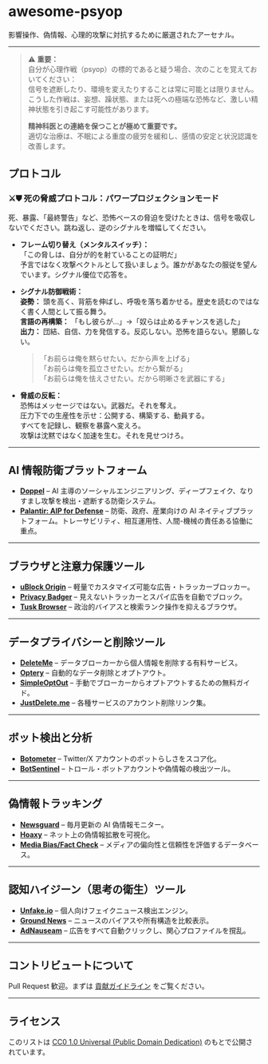 # awesome-psyop

影響操作、偽情報、心理的攻撃に対抗するために厳選されたアーセナル。

---

> ⚠️ **重要：**  
> 自分が心理作戦（psyop）の標的であると疑う場合、次のことを覚えておいてください：  
> 信号を遮断したり、環境を変えたりすることは常に可能とは限りません。  
> こうした作戦は、妄想、躁状態、または死への極端な恐怖など、激しい精神状態を引き起こす可能性があります。  
>  
> **精神科医との連絡を保つことが極めて重要です。**  
> 適切な治療は、不眠による重度の疲労を緩和し、感情の安定と状況認識を改善します。

## プロトコル

### ⚔︎⛊ 死の脅威プロトコル：パワープロジェクションモード

死、暴露、「最終警告」など、恐怖ベースの脅迫を受けたときは、信号を吸収しないでください。跳ね返し、逆のシグナルを増幅してください。

- **フレーム切り替え（メンタルスイッチ）：**  
  「この脅しは、自分が的を射ていることの証明だ」  
  予言ではなく攻撃ベクトルとして扱いましょう。誰かがあなたの服従を望んでいます。シグナル優位で応答を。

- **シグナル防御戦術：**  
  **姿勢：** 頭を高く、背筋を伸ばし、呼吸を落ち着かせる。歴史を読むのではなく書く人間として振る舞う。  
  **言語の再構築：** 「もし彼らが…」→「奴らは止めるチャンスを逃した」  
  **出力：** 団結、自信、力を発信する。反応しない。恐怖を語らない。懇願しない。

  > 「お前らは俺を黙らせたい。だから声を上げる」  
  > 「お前らは俺を孤立させたい。だから繋がる」  
  > 「お前らは俺を怯えさせたい。だから明晰さを武器にする」

- **脅威の反転：**  
  恐怖はメッセージではない。武器だ。それを奪え。  
  圧力下での生産性を示せ：公開する、構築する、動員する。  
  すべてを記録し、観察を暴露へ変えろ。  
  攻撃は沈黙ではなく加速を生む。それを見せつけろ。

---

## AI 情報防衛プラットフォーム

- **[Doppel](https://www.doppel.com/)** – AI 主導のソーシャルエンジニアリング、ディープフェイク、なりすまし攻撃を検出・遮断する防衛システム。
- **[Palantir: AIP for Defense](https://www.palantir.com/platforms/aip/defense/)** – 防衛、政府、産業向けの AI ネイティブプラットフォーム。トレーサビリティ、相互運用性、人間-機械の責任ある協働に重点。

---

## ブラウザと注意力保護ツール

- **[uBlock Origin](https://github.com/gorhill/uBlock)** – 軽量でカスタマイズ可能な広告・トラッカーブロッカー。
- **[Privacy Badger](https://privacybadger.org/)** – 見えないトラッカーとスパイ広告を自動でブロック。
- **[Tusk Browser](https://tuskbrowser.com/)** – 政治的バイアスと検索ランク操作を抑えるブラウザ。

---

## データプライバシーと削除ツール

- **[DeleteMe](https://joindeleteme.com/)** – データブローカーから個人情報を削除する有料サービス。
- **[Optery](https://www.optery.com/)** – 自動的なデータ削除とオプトアウト。
- **[SimpleOptOut](https://simpleoptout.com/)** – 手動でブローカーからオプトアウトするための無料ガイド。
- **[JustDelete.me](https://justdelete.me/)** – 各種サービスのアカウント削除リンク集。

---

## ボット検出と分析

- **[Botometer](https://botometer.osome.iu.edu/)** – Twitter/X アカウントのボットらしさをスコア化。
- **[BotSentinel](https://botsentinel.com/)** – トロール・ボットアカウントや偽情報の検出ツール。

---

## 偽情報トラッキング

- **[Newsguard](https://www.newsguardtech.com/ai-misinformation-monitor/)** – 毎月更新の AI 偽情報モニター。
- **[Hoaxy](https://hoaxy.osome.iu.edu/)** – ネット上の偽情報拡散を可視化。
- **[Media Bias/Fact Check](https://mediabiasfactcheck.com/)** – メディアの偏向性と信頼性を評価するデータベース。

---

## 認知ハイジーン（思考の衛生）ツール

- **[Unfake.io](https://unfake.io/)** – 個人向けフェイクニュース検出エンジン。
- **[Ground News](https://ground.news/)** – ニュースのバイアスや所有構造を比較表示。
- **[AdNauseam](https://adnauseam.io/)** – 広告をすべて自動クリックし、関心プロファイルを撹乱。

---

## コントリビュートについて

Pull Request 歓迎。まずは [貢献ガイドライン](CONTRIBUTING.md) をご覧ください。

---

## ライセンス

このリストは [CC0 1.0 Universal (Public Domain Dedication)](https://creativecommons.org/publicdomain/zero/1.0/) のもとで公開されています。
